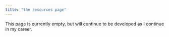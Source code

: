 ```yaml
---
title: "the resources page"
---
```


<p class=white-text> This page is currently empty, but will continue to be developed as I continue in my career.<p>